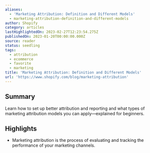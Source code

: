 ```yaml
---
aliases:
  - 'Marketing Attribution: Definition and Different Models'
  - marketing-attribution-definition-and-different-models
author: Shopify
category: articles
lastHighlightedOn: 2023-02-27T12:23:54.275Z
publishedOn: 2023-01-20T00:00:00.000Z
source: reader
status: seedling
tags:
  - attribution
  - ecommerce
  - favorite
  - marketing
title: 'Marketing Attribution: Definition and Different Models'
url: 'https://www.shopify.com/blog/marketing-attribution'
---
```

## Summary

Learn how to set up better attribution and reporting and what types of marketing attribution models you can apply—explained for beginners.

## Highlights

- Marketing attribution is the process of evaluating and tracking the performance of your marketing channels.
